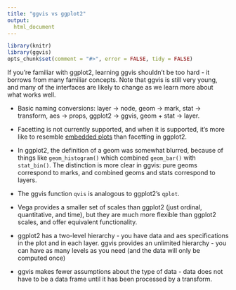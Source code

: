 ```yaml
---
title: "ggvis vs ggplot2"
output:
  html_document
---
```



<!--
%\VignetteEngine{knitr}
%\VignetteIndexEntry{ggvis vs ggplot2}
-->

```r
library(knitr)
library(ggvis)
opts_chunk$set(comment = "#>", error = FALSE, tidy = FALSE)
```

If you're familiar with ggplot2, learning ggvis shouldn't be too hard - it
borrows from many familiar concepts.  Note that ggvis is still very young,
and many of the interfaces are likely to change as we learn more about what
works well.

* Basic naming conversions: layer -> node, geom -> mark, stat -> transform,
aes -> props, ggplot2 -> ggvis, geom + stat -> layer.

* Facetting is not currently supported, and when it is supported, it's more
  like to resemble [embedded plots](http://vita.had.co.nz/papers/embedded-plots.html)
  than facetting in ggplot2.

* In ggplot2, the definition of a geom was somewhat blurred, because of things
  like `geom_histogram()` which combined `geom_bar()` with `stat_bin()`. The
  distinction is more clear in ggvis: pure geoms correspond to marks, and
  combined geoms and stats correspond to layers.

* The ggvis function `qvis` is analogous to ggplot2's `qplot`.

* Vega provides a smaller set of scales than ggplot2 (just ordinal,
  quantitative, and time), but they are much more flexible than ggplot2 scales,
  and offer equivalent functionality.

* ggplot2 has a two-level hierarchy - you have data and aes specifications in
  the plot and in each layer. ggvis provides an unlimited hierarchy - you can
  have as many levels as you need (and the data will only be computed once)

* ggvis makes fewer assumptions about the type of data - data does not have
  to be a data frame until it has been processed by a transform.
